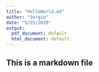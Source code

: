 ```yaml
---
title: "HelloWorld.md"
author: "Sergio"
date: "5/25/2020"
output:
  pdf_document: default
  html_document: default
---
```

## This is a markdown file
